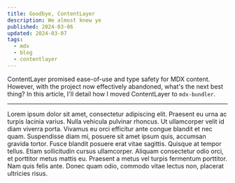 ```yaml
---
title: Goodbye, ContentLayer
description: We almost knew ye
published: 2024-03-06
updated: 2024-03-07
tags:
  - mdx
  - blog
  - contentlayer
---
```


ContentLayer promised ease-of-use and type safety for MDX content. However, with the project now effectively
abandoned, what's the next best thing? In this article, I'll detail how I moved ContentLayer to `mdx-bundler`.

---

Lorem ipsum dolor sit amet, consectetur adipiscing elit. Praesent eu urna ac turpis lacinia varius. Nulla 
vehicula pulvinar rhoncus. Ut ullamcorper velit id diam viverra porta. Vivamus eu orci efficitur ante congue 
blandit et nec quam. Suspendisse diam mi, posuere sit amet ipsum quis, accumsan gravida tortor. Fusce blandit 
posuere erat vitae sagittis. Quisque at tempor tellus. Etiam sollicitudin cursus ullamcorper. Aliquam consectetur
odio orci, et porttitor metus mattis eu. Praesent a metus vel turpis fermentum porttitor. Nam quis felis ante. 
Donec quam odio, commodo vitae lectus non, placerat ultricies risus.